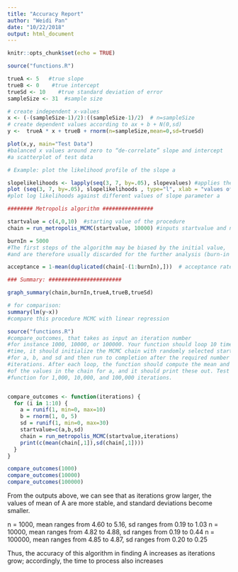 ```yaml
---
title: "Accuracy Report"
author: "Weidi Pan"
date: "10/22/2018"
output: html_document
---
```


```r
knitr::opts_chunk$set(echo = TRUE)
```

```r
source("functions.R")

trueA <- 5   #true slope  
trueB <- 0    #true intercept
trueSd <- 10    #true standard deviation of error
sampleSize <- 31  #sample size

# create independent x-values 
x <- (-(sampleSize-1)/2):((sampleSize-1)/2)  # n=sampleSize
# create dependent values according to ax + b + N(0,sd)
y <-  trueA * x + trueB + rnorm(n=sampleSize,mean=0,sd=trueSd)

plot(x,y, main="Test Data")  
#balanced x values around zero to “de-correlate” slope and intercept
#a scatterplot of test data
```

```r
# Example: plot the likelihood profile of the slope a

slopelikelihoods <- lapply(seq(3, 7, by=.05), slopevalues) #applies the function on a vector of slopes
plot (seq(3, 7, by=.05), slopelikelihoods , type="l", xlab = "values of slope parameter a", ylab = "Log likelihood")
#plot log likelihoods against different values of slope parameter a 

```


```r
######## Metropolis algorithm ################

startvalue = c(4,0,10)  #starting value of the procedure
chain = run_metropolis_MCMC(startvalue, 10000) #inputs startvalue and number of iterations, outputs matrix

burnIn = 5000
#The first steps of the algorithm may be biased by the initial value, 
#and are therefore usually discarded for the further analysis (burn-in time)

acceptance = 1-mean(duplicated(chain[-(1:burnIn),]))  # acceptance rate

### Summary: #######################

graph_summary(chain,burnIn,trueA,trueB,trueSd)
```

```r
# for comparison:
summary(lm(y~x))
#compare this procedure MCMC with linear regression
```

```r
source("functions.R")
#compare_outcomes, that takes as input an iteration number
#for instance 1000, 10000, or 100000. Your function should loop 10 times; each 
#time, it should initialize the MCMC chain with randomly selected start values 
#for a, b, and sd and then run to completion after the required number of 
#iterations. After each loop, the function should compute the mean and std 
#of the values in the chain for a, and it should print these out. Test your 
#function for 1,000, 10,000, and 100,000 iterations.


compare_outcomes <- function(iterations) {
  for (i in 1:10) {
    a = runif(1, min=0, max=10)
    b = rnorm(1, 0, 5)
    sd = runif(1, min=0, max=30)
    startvalue=c(a,b,sd)
    chain = run_metropolis_MCMC(startvalue,iterations)
    print(c(mean(chain[,1]),sd(chain[,1])))
  }
}

compare_outcomes(1000)
compare_outcomes(10000)
compare_outcomes(100000)
```

From the outputs above, we can see that as iterations grow larger, the values of mean of A are more stable, and standard deviations become smaller.

n = 1000, mean ranges from 4.60 to 5.16, sd ranges from 0.19 to 1.03
n = 10000, mean ranges from 4.82 to 4.88, sd ranges from 0.19 to 0.44
n = 100000, mean ranges from 4.85 to 4.87, sd ranges from 0.20 to 0.25

Thus, the accuracy of this algorithm in finding A increases as iterations grow; accordingly, the time to process also increases


